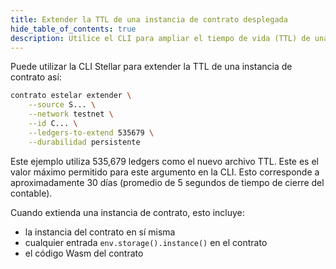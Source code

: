 ```yaml
---
title: Extender la TTL de una instancia de contrato desplegada
hide_table_of_contents: true
description: Utilice el CLI para ampliar el tiempo de vida (TTL) de una instancia de contrato.
---
```


Puede utilizar la CLI Stellar para extender la TTL de una instancia de contrato así:

```bash
contrato estelar extender \
    --source S... \
    --network testnet \
    --id C... \
    --ledgers-to-extend 535679 \
    --durabilidad persistente
```

Este ejemplo utiliza 535,679 ledgers como el nuevo archivo TTL. Este es el valor máximo permitido para este argumento en la CLI. Esto corresponde a aproximadamente 30 días (promedio de 5 segundos de tiempo de cierre del contable).

Cuando extienda una instancia de contrato, esto incluye:

- la instancia del contrato en sí misma
- cualquier entrada `env.storage().instance()` en el contrato
- el código Wasm del contrato
